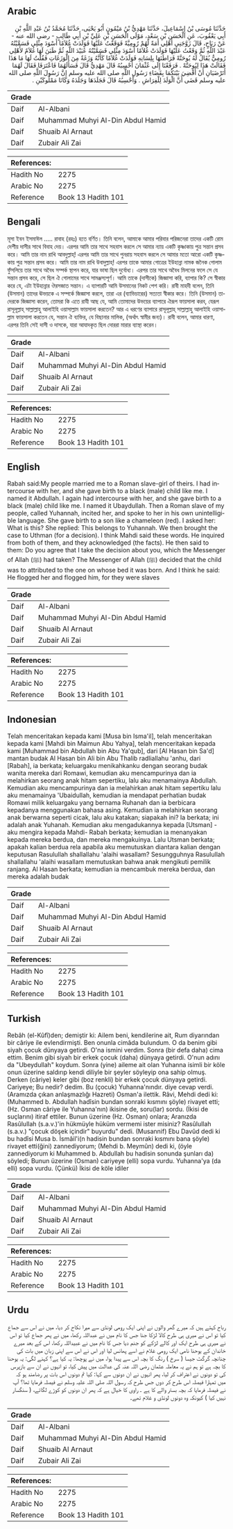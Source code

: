 ## Arabic


<div dir="rtl" lang="ar" style={{fontSize:'larger',backgroundColor:'#f8f9fa',padding:20}}>
حَدَّثَنَا مُوسَى بْنُ إِسْمَاعِيلَ، حَدَّثَنَا مَهْدِيُّ بْنُ مَيْمُونٍ أَبُو يَحْيَى، حَدَّثَنَا مُحَمَّدُ بْنُ عَبْدِ اللَّهِ بْنِ أَبِي يَعْقُوبَ، عَنِ الْحَسَنِ بْنِ سَعْدٍ، مَوْلَى الْحَسَنِ بْنِ عَلِيِّ بْنِ أَبِي طَالِبٍ - رضى الله عنه - عَنْ رَبَاحٍ، قَالَ زَوَّجَنِي أَهْلِي أَمَةً لَهُمْ رُومِيَّةً فَوَقَعْتُ عَلَيْهَا فَوَلَدَتْ غُلاَمًا أَسْوَدَ مِثْلِي فَسَمَّيْتُهُ عَبْدَ اللَّهِ ثُمَّ وَقَعْتُ عَلَيْهَا فَوَلَدَتْ غُلاَمًا أَسْوَدَ مِثْلِي فَسَمَّيْتُهُ عُبَيْدَ اللَّهِ ثُمَّ طَبَنَ لَهَا غُلاَمٌ لأَهْلِي رُومِيٌّ يُقَالُ لَهُ يُوحَنَّهْ فَرَاطَنَهَا بِلِسَانِهِ فَوَلَدَتْ غُلاَمًا كَأَنَّهُ وَزَغَةٌ مِنَ الْوَزَغَاتِ فَقُلْتُ لَهَا مَا هَذَا فَقَالَتْ هَذَا لِيُوحَنَّهْ ‏.‏ فَرَفَعْنَا إِلَى عُثْمَانَ أَحْسِبُهُ قَالَ مَهْدِيٌّ قَالَ فَسَأَلَهُمَا فَاعْتَرَفَا فَقَالَ لَهُمَا أَتَرْضَيَانِ أَنْ أَقْضِيَ بَيْنَكُمَا بِقَضَاءِ رَسُولِ اللَّهِ صلى الله عليه وسلم إِنَّ رَسُولَ اللَّهِ صلى الله عليه وسلم قَضَى أَنَّ الْوَلَدَ لِلْفِرَاشِ ‏.‏ وَأَحْسِبُهُ قَالَ فَجَلَدَهَا وَجَلَدَهُ وَكَانَا مَمْلُوكَيْنِ ‏.‏
</div>
<div style={{backgroundColor:'#f8f9fa',padding:20, marginBottom: 10}}><table> <thead> <tr> <th>Grade</th> <th></th> </tr> </thead> <tbody> <tr><td>Daif</td><td>Al-Albani</td></tr><tr><td>Daif</td><td>Muhammad Muhyi Al-Din Abdul Hamid</td></tr><tr><td>Daif</td><td>Shuaib Al Arnaut</td></tr><tr><td>Daif</td><td>Zubair Ali Zai</td></tr></tbody></table><table> <thead> <tr> <th>References:</th> <th></th> </tr> </thead> <tbody><tr><td>Hadith No</td><td>2275</td></tr><tr><td>Arabic No</td><td>2275</td></tr><tr><td>Reference</td><td>Book 13 Hadith 101</td></tr></tbody></table></div>

## Bengali


<div dir="ltr" lang="bn" style={{fontSize:'larger',backgroundColor:'#f8f9fa',padding:20}}>
মূসা ইবন ইসমাঈল ..... রাবাহ (রহঃ) হতে বর্ণিত। তিনি বলেন, আমাকে আমার পরিবার পরিজনেরা তাদের একটি রোম দেশীয় দাসীর সাথে বিবাহ দেয়। এরপর আমি তার সাথে সহবাস করলে সে আমার ন্যায় একটি কৃষ্ণাকায় পুত্র সন্তান প্রসব করে। আমি তার নাম রাখি আবদুল্লাহ্! এরপর আমি তার সাথে পুনরায় সহবাস করলে সে আমার মতো আরো একটি কৃষ্ণকায় পুত্র সন্তান প্রসব করে। আমি তার নাম রাখি উবাদুল্লাহ্! এরপর তাকে আমার গোত্রের ইউহান্না নামক জনৈক গোলাম ফুঁসলিয়ে তার সাথে অবৈধ সম্পর্ক স্থাপন করে, যার ভাষা ছিল দুর্বোধ্য। এরপর তার সাথে অবৈধ মিলনের ফলে সে যে সন্তান প্রসব করে, সে ছিল ঐ গোলামের সাথে সামঞ্জস্যপূর্ণ। আমি তাকে (দাসীকে) জিজ্ঞাসা করি, ব্যাপার কি? সে স্বীকার করে যে, এটা ইউহান্নার ঔরসজাত সন্তান। এ ব্যাপারটি আমি উসমানের নিকট পেশ করি। রাবী মাহদী বলেন, তিনি (উসমান) তাদের ঊভয়কে এ সম্পর্কে জিজ্ঞাসা করলে, তারা এর (ব্যাভিচারের) সত্যতা স্বীকার করে। তিনি (উসমান) তাদেরকে জিজ্ঞাসা করেন, তোমরা কি এতে রাযী আছ যে, আমি তোমাদের উভয়ের ব্যাপারে ঐরূপ ফায়সালা করব, যেরূপ রাসূলূল্লাহ্ সাল্লাল্লাহু আলাইহি ওয়াসাল্লাম ফায়সালা করতেন? আর এ ধরণের ব্যাপারে রাসূলূল্লাহ্ সাল্লাল্লাহু আলাইহি ওয়াসাল্লাম ফায়সালা করতেন যে, সন্তান ঐ ব্যক্তির, যে বিছানার মালিক, (অর্থাৎ স্বামীর জন্য)। রাবী বলেন, আমার ধারণা, এরপর তিনি সেই দাসী ও দাসকে, যারা আযাদকৃত ছিল দোররা মারার ব্যাস্থা করেন।
</div>
<div style={{backgroundColor:'#f8f9fa',padding:20, marginBottom: 10}}><table> <thead> <tr> <th>Grade</th> <th></th> </tr> </thead> <tbody> <tr><td>Daif</td><td>Al-Albani</td></tr><tr><td>Daif</td><td>Muhammad Muhyi Al-Din Abdul Hamid</td></tr><tr><td>Daif</td><td>Shuaib Al Arnaut</td></tr><tr><td>Daif</td><td>Zubair Ali Zai</td></tr></tbody></table><table> <thead> <tr> <th>References:</th> <th></th> </tr> </thead> <tbody><tr><td>Hadith No</td><td>2275</td></tr><tr><td>Arabic No</td><td>2275</td></tr><tr><td>Reference</td><td>Book 13 Hadith 101</td></tr></tbody></table></div>

## English


<div dir="ltr" lang="en" style={{fontSize:'larger',backgroundColor:'#f8f9fa',padding:20}}>
Rabah said:My people married me to a Roman slave-girl of theirs. I had intercourse with her, and she gave birth to a black (male) child like me. I named it Abdullah. I again had intercourse with her, and she gave birth to a black (male) child like me. I named it Ubaydullah. Then a Roman slave of my people, called Yuhannah, incited her, and spoke to her in his own unintelligible language. She gave birth to a son like a chameleon (red). I asked her: What is this? She replied: This belongs to Yuhannah. We then brought the case to Uthman (for a decision). I think Mahdi said these words. He inquired from both of them, and they acknowledged (the facts). He then said to them: Do you agree that I take the decision about you, which the Messenger of Allah (ﷺ) had taken? The Messenger of Allah (ﷺ) decided that the child was to attributed to the one on whose bed it was born. And I think he said: He flogged her and flogged him, for they were slaves
</div>
<div style={{backgroundColor:'#f8f9fa',padding:20, marginBottom: 10}}><table> <thead> <tr> <th>Grade</th> <th></th> </tr> </thead> <tbody> <tr><td>Daif</td><td>Al-Albani</td></tr><tr><td>Daif</td><td>Muhammad Muhyi Al-Din Abdul Hamid</td></tr><tr><td>Daif</td><td>Shuaib Al Arnaut</td></tr><tr><td>Daif</td><td>Zubair Ali Zai</td></tr></tbody></table><table> <thead> <tr> <th>References:</th> <th></th> </tr> </thead> <tbody><tr><td>Hadith No</td><td>2275</td></tr><tr><td>Arabic No</td><td>2275</td></tr><tr><td>Reference</td><td>Book 13 Hadith 101</td></tr></tbody></table></div>

## Indonesian


<div dir="ltr" lang="id" style={{fontSize:'larger',backgroundColor:'#f8f9fa',padding:20}}>
Telah menceritakan kepada kami [Musa bin Isma'il], telah menceritakan kepada kami [Mahdi bin Maimun Abu Yahya], telah menceritakan kepada kami [Muhammad bin Abdullah bin Abu Ya'qub], dari [Al Hasan bin Sa'd] mantan budak Al Hasan bin Ali bin Abu Thalib radliallahu 'anhu, dari [Rabah], ia berkata; keluargaku menikahkanku dengan seorang budak wanita mereka dari Romawi, kemudian aku mencampurinya dan ia melahirkan seorang anak hitam sepertiku, lalu aku menamainya Abdullah. Kemudian aku mencampurinya dan ia melahirkan anak hitam sepertiku lalu aku menamainya 'Ubaidullah, kemudian ia mendapat perhatian budak Romawi milik keluargaku yang bernama Ruhanah dan ia berbicara kepadanya menggunakan bahasa asing. Kemudian ia melahirkan seorang anak berwarna seperti cicak, lalu aku katakan; siapakah ini? Ia berkata; ini adalah anak Yuhanah. Kemudian aku mengadukannya kepada [Utsman] -aku mengira kepada Mahdi- Rabah berkata; kemudian ia menanyakan kepada mereka berdua, dan mereka mengakuinya. Lalu Utsman berkata; apakah kalian berdua rela apabila aku memutuskan diantara kalian dengan keputusan Rasulullah shallallahu 'alaihi wasallam? Sesungguhnya Rasulullah shallallahu 'alaihi wasallam memutuskan bahwa anak mengikuti pemilik ranjang. Al Hasan berkata; kemudian ia mencambuk mereka berdua, dan mereka adalah budak
</div>
<div style={{backgroundColor:'#f8f9fa',padding:20, marginBottom: 10}}><table> <thead> <tr> <th>Grade</th> <th></th> </tr> </thead> <tbody> <tr><td>Daif</td><td>Al-Albani</td></tr><tr><td>Daif</td><td>Muhammad Muhyi Al-Din Abdul Hamid</td></tr><tr><td>Daif</td><td>Shuaib Al Arnaut</td></tr><tr><td>Daif</td><td>Zubair Ali Zai</td></tr></tbody></table><table> <thead> <tr> <th>References:</th> <th></th> </tr> </thead> <tbody><tr><td>Hadith No</td><td>2275</td></tr><tr><td>Arabic No</td><td>2275</td></tr><tr><td>Reference</td><td>Book 13 Hadith 101</td></tr></tbody></table></div>

## Turkish


<div dir="ltr" lang="tr" style={{fontSize:'larger',backgroundColor:'#f8f9fa',padding:20}}>
Rebâh (el-Kûfî)den; demiştir ki: Ailem beni, kendilerine ait, Rum diyarından bir câriye ile evlendirmişti. Ben onunla cimâda bulundum. O da benim gibi siyah çocuk dünyaya getirdi. O'na ismini verdim. Sonra (bir defa daha) cima ettim. Benim gibi siyah bir erkek çocuk (daha) dünyaya getirdi. O'nun adını da "Ubeydullah" koydum. Sonra (yine) aileme ait olan Yuhanna isimli bir köle onun üzerine saldırıp kendi diliyle bir şeyler söyleyip ona sahip olmuş. Derken (câriye) keler gibi (boz renkli) bir erkek çocuk dünyaya getirdi. Cariyeye; Bu nedir? dedim. Bu (çocuk) Yuhanna'nındır. diye cevap verdi. (Aramızda çıkan anlaşmazlığı Hazreti) Osman'a ilettik. Râvi, Mehdi dedi ki: (Muhammed b. Abdullah hadîsin bundan sonraki kısmını şöyle) rivayet etti; (Hz. Osman câriye ile Yuhanna'nın) ikisine de, soru(lar) sordu. (İkisi de suçlarını) itiraf ettiler. Bu­nun üzerine (Hz. Osman) onlara; Aranızda Rasûlullah (s.a.v.)'in hükmüyle hüküm vermemi ister misiniz? Rasûlullah (s.a.v.) "çocuk döşek içindir" buyurdu" dedi. (Musannif) Ebu Davûd dedi ki bu hadîsi Musa b. İsmâil'i(n hadisin bundan sonraki kısmını bana şöyle) rivayet etti(ğini) zannediyorum; (Mehdi b. Meymûn) dedi ki, (öyle zannediyorum ki Muhammed b. Abdullah bu hadisin sonunda şunları da) söyledi; Bunun üzerine (Osman) cariyeye (elli) sopa vurdu. Yuhanna'ya (da elli) sopa vurdu. (Çünkü) İkisi de köle idiler
</div>
<div style={{backgroundColor:'#f8f9fa',padding:20, marginBottom: 10}}><table> <thead> <tr> <th>Grade</th> <th></th> </tr> </thead> <tbody> <tr><td>Daif</td><td>Al-Albani</td></tr><tr><td>Daif</td><td>Muhammad Muhyi Al-Din Abdul Hamid</td></tr><tr><td>Daif</td><td>Shuaib Al Arnaut</td></tr><tr><td>Daif</td><td>Zubair Ali Zai</td></tr></tbody></table><table> <thead> <tr> <th>References:</th> <th></th> </tr> </thead> <tbody><tr><td>Hadith No</td><td>2275</td></tr><tr><td>Arabic No</td><td>2275</td></tr><tr><td>Reference</td><td>Book 13 Hadith 101</td></tr></tbody></table></div>

## Urdu


<div dir="rtl" lang="ur" style={{fontSize:'larger',backgroundColor:'#f8f9fa',padding:20}}>
رباح کہتے ہیں کہ میرے گھر والوں نے اپنی ایک رومی لونڈی سے میرا نکاح کر دیا، میں نے اس سے جماع کیا تو اس نے میری ہی طرح کالا لڑکا جنا جس کا نام میں نے عبداللہ رکھا، میں نے پھر جماع کیا تو اس نے میری ہی طرح ایک اور کالے لڑکے کو جنم دیا جس کا نام میں نے عبیداللہ رکھا، اس کے بعد میرے خاندان کے یوحنا نامی ایک رومی غلام نے اسے پھانس لیا اور اس نے اس سے اپنی زبان میں بات کی چنانچہ گرگٹ جیسا ( سرخ ) رنگ کا بچہ اس سے پیدا ہوا، میں نے پوچھا: یہ کیا ہے؟ کہنے لگی: یہ یوحنا کا بچہ ہے تو ہم نے یہ معاملہ عثمان رضی اللہ عنہ کی عدالت میں پیش کیا، تو انہوں نے ان سے بازپرس کی تو دونوں نے اعتراف کر لیا، پھر انہوں نے ان دونوں سے کہا: کیا تم دونوں اس بات پر رضامند ہو کہ میں تمہارا فیصلہ اس طرح کر دوں جس طرح کہ رسول اللہ صلی اللہ علیہ وسلم نے فیصلہ فرمایا تھا؟ آپ نے فیصلہ فرمایا کہ بچہ بستر والے کا ہے ۔ راوی کا خیال ہے کہ پھر ان دونوں کو کوڑے لگائے، ( سنگسار نہیں کیا ) کیونکہ وہ دونوں لونڈی و غلام تھے۔
</div>
<div style={{backgroundColor:'#f8f9fa',padding:20, marginBottom: 10}}><table> <thead> <tr> <th>Grade</th> <th></th> </tr> </thead> <tbody> <tr><td>Daif</td><td>Al-Albani</td></tr><tr><td>Daif</td><td>Muhammad Muhyi Al-Din Abdul Hamid</td></tr><tr><td>Daif</td><td>Shuaib Al Arnaut</td></tr><tr><td>Daif</td><td>Zubair Ali Zai</td></tr></tbody></table><table> <thead> <tr> <th>References:</th> <th></th> </tr> </thead> <tbody><tr><td>Hadith No</td><td>2275</td></tr><tr><td>Arabic No</td><td>2275</td></tr><tr><td>Reference</td><td>Book 13 Hadith 101</td></tr></tbody></table></div>